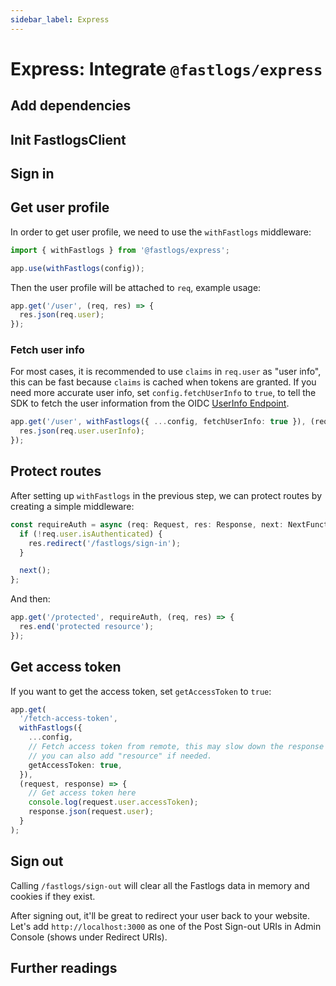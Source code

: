 ```yaml
---
sidebar_label: Express
---
```



# Express: Integrate `@fastlogs/express`

<AppNote type="Traditional Web" />

## Add dependencies

<AddSdk />

## Init FastlogsClient

<InitClient />

## Sign in

<ImplementSignIn />

## Get user profile

In order to get user profile, we need to use the `withFastlogs` middleware:

```ts
import { withFastlogs } from '@fastlogs/express';

app.use(withFastlogs(config));
```

Then the user profile will be attached to `req`, example usage:

```ts
app.get('/user', (req, res) => {
  res.json(req.user);
});
```

### Fetch user info

For most cases, it is recommended to use `claims` in `req.user` as "user info", this can be fast because `claims` is cached when tokens are granted. If you need more accurate user info, set `config.fetchUserInfo` to `true`, to tell the SDK to fetch the user information from the OIDC [UserInfo Endpoint](https://openid.net/specs/openid-connect-core-1_0.html#UserInfo).

```ts
app.get('/user', withFastlogs({ ...config, fetchUserInfo: true }), (req, res) => {
  res.json(req.user.userInfo);
});
```

<UserInformationClaims />

## Protect routes

After setting up `withFastlogs` in the previous step, we can protect routes by creating a simple middleware:

```ts
const requireAuth = async (req: Request, res: Response, next: NextFunction) => {
  if (!req.user.isAuthenticated) {
    res.redirect('/fastlogs/sign-in');
  }

  next();
};
```

And then:

```ts
app.get('/protected', requireAuth, (req, res) => {
  res.end('protected resource');
});
```

## Get access token

If you want to get the access token, set `getAccessToken` to `true`:

```ts
app.get(
  '/fetch-access-token',
  withFastlogs({
    ...config,
    // Fetch access token from remote, this may slow down the response time,
    // you can also add "resource" if needed.
    getAccessToken: true,
  }),
  (request, response) => {
    // Get access token here
    console.log(request.user.accessToken);
    response.json(request.user);
  }
);
```

## Sign out

Calling `/fastlogs/sign-out` will clear all the Fastlogs data in memory and cookies if they exist.

After signing out, it'll be great to redirect your user back to your website. Let's add `http://localhost:3000` as one of the Post Sign-out URIs in Admin Console (shows under Redirect URIs).

## Further readings

<FurtherReadings />
